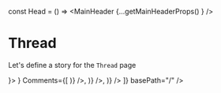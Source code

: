 const Head = () => <MainHeader {...getMainHeaderProps() } />


<Meta title="Pages|Thread" component={Thread}/>


# Thread
Let's define a story for the `Thread` page

<Preview>
  <Story name="Thread page">
    <WithSidebar 
      HeaderBox={Head}
      SidebarBox={<Sidebar {...getSidebarProps()}/>}>
        <Thread 
        isCommunityContext={true}
        communityId="/"
        communityIcon="https://i.ytimg.com/vi/k4Q_YUXj4bU/maxresdefault.jpg"
        communityName="MoodleNet devs" 
        MainThread={ <MainComment {...MainCommentPreviewProps()} />}
        Comments={[
            <ActivityPreview {...activityPreviewProps('Created a comment', <Comment {...CommentPreviewProps() }/>)} />,
            <ActivityPreview {...activityPreviewProps('Created a comment', <Comment {...CommentPreviewProps() }/>)} />,
            <ActivityPreview {...activityPreviewProps('Created a comment', <Comment {...CommentPreviewProps() }/>)} />
        ]}
        basePath="/"
        />
    </WithSidebar>
  </Story>
</Preview>


